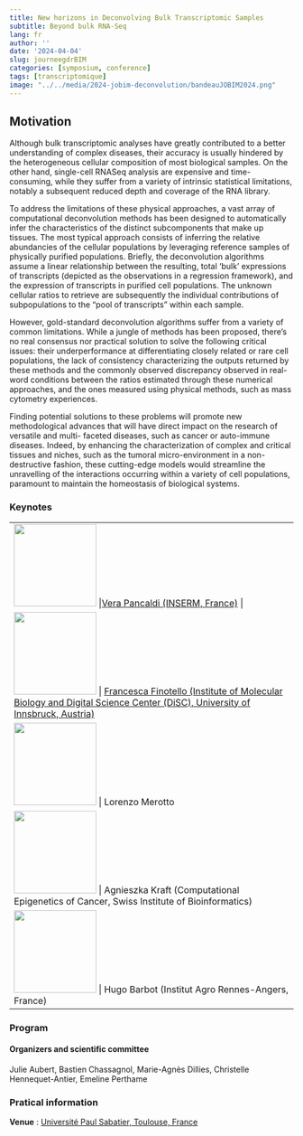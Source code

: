 ```yaml
---
title: New horizons in Deconvolving Bulk Transcriptomic Samples
subtitle: Beyond bulk RNA-Seq
lang: fr
author: ''
date: '2024-04-04'
slug: journeegdrBIM
categories: [symposium, conference]
tags: [transcriptomique]
image: "../../media/2024-jobim-deconvolution/bandeauJOBIM2024.png"
---
```


## Motivation

Although bulk transcriptomic analyses have greatly contributed to a better understanding of complex diseases, their accuracy is usually hindered by the heterogeneous cellular composition of most biological samples. On the other hand, single-cell RNASeq analysis are expensive and time-consuming, while they suffer from a variety of intrinsic statistical limitations, notably a subsequent reduced depth and coverage of the RNA library.

To address the limitations of these physical approaches, a vast array of computational deconvolution methods has been designed to automatically infer the characteristics of the distinct subcomponents that make up tissues. The most typical approach consists of inferring the relative abundancies of the cellular populations by leveraging reference samples of physically purified populations. Briefly, the deconvolution algorithms assume a linear relationship between the resulting, total 'bulk' expressions of transcripts (depicted as the observations in a regression framework), and the expression of transcripts in purified cell populations. The unknown cellular ratios to retrieve are subsequently the individual contributions of subpopulations to the “pool of transcripts” within each sample.

However, gold-standard deconvolution algorithms suffer from a variety of common limitations. While a jungle of methods has been proposed, there’s no real consensus nor practical solution to solve the following critical issues: their underperformance at differentiating closely related or rare cell populations, the lack of consistency characterizing the outputs returned by these methods and the commonly observed discrepancy observed in real-word conditions between the ratios estimated through these numerical approaches, and the ones measured using physical methods, such as mass cytometry experiences.

Finding potential solutions to these problems will promote new methodological advances that will have direct impact on the research of versatile and multi- faceted diseases, such as cancer or auto-immune diseases. Indeed, by enhancing the characterization of complex and critical tissues and niches, such as the tumoral micro-environment in a non-destructive fashion, these cutting-edge models would streamline the unravelling of the interactions occurring within a variety of cell populations, paramount to maintain the homeostasis of biological systems.

### Keynotes

|                                                                                                                                                                                                                                                          |
|------------------------------------------------------------------------|
| ![](/media/2024-jobim-deconvolution/verapancaldi.jpg){fig-align="left" width="146"} \|[Vera Pancaldi (INSERM, France)](https://www.crct-inserm.fr/annuaire/vera-pancaldi/) \|                                                                            |
| ![](/media/2024-jobim-deconvolution/francescafinotello.jpg){width="146"} \| [Francesca Finotello (Institute of Molecular Biology and Digital Science Center (DiSC), University of Innsbruck, Austria)](https://computationalbiomedicinegroup.github.io/) |
| ![](/media/2024-jobim-deconvolution/Lorenzo_Merotto.jpg){width="146"} \| Lorenzo Merotto                                                                                                                                                                 |
| ![](/media/2024-jobim-deconvolution/krafta.jpg){width="146"} \| Agnieszka Kraft (Computational Epigenetics of Cancer, Swiss Institute of Bioinformatics)                                                                                                 |
| ![](/media/2024-jobim-deconvolution/hugobarbot.jpeg){width="146"} \| Hugo Barbot (Institut Agro Rennes-Angers, France)                                                                                                                                   |

### Program

#### Organizers and scientific committee

Julie Aubert, Bastien Chassagnol, Marie-Agnès Dillies, Christelle Hennequet-Antier, Emeline Perthame

### Pratical information

::: {.callout-caution appearance="simple" icon="false"}
**Venue** : [Université Paul Sabatier, Toulouse, France](https://jobim2024.sciencesconf.org/resource/acces)
:::
